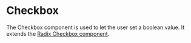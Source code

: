
<Meta of={stories} />

# Checkbox

The Checkbox component is used to let the user set a boolean value. It extends
the [Radix Checkbox component](https://www.radix-ui.com/primitives/docs/components/checkbox).

<Primary />
<Controls />
